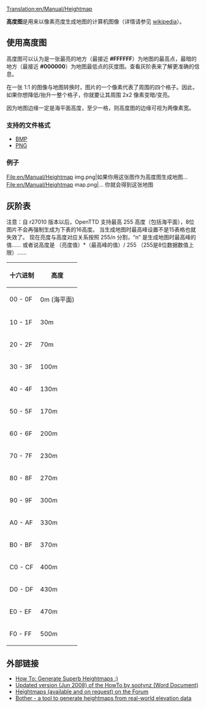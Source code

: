 [[Translation:en/Manual/Heightmap]]

'''高度图'''是用来以像素亮度生成地图的计算机图像（详情请参见 [https://www.wikipedia.org/wiki/Heightmap wikipedia]）。

==使用高度图==

高度图可以认为是一张最亮的地方（最接近 '''#FFFFFF'''）为地图的最高点，最暗的地方（最接近 '''#000000'''）为地图最低点的灰度图。查看灰阶表来了解更准确的信息。

在一张 1:1 的图像与地图转换时，图片的一个像素代表了周围的四个格子。因此，如果你想降低/抬升一整个格子，你就要让其周围 2x2 像素变暗/变亮。

因为地图边缘一定是海平面高度，至少一格，则高度图的边缘可视为两像素宽。

===支持的文件格式===
* [https://www.wikipedia.org/wiki/Bitmap_Image BMP]
* [https://www.wikipedia.org/wiki/PNG PNG]

===例子===
<gallery>
File:en/Manual/Heightmap img.png|如果你用这张图作为高度图生成地图...
File:en/Manual/Heightmap map.png|... 你就会得到这张地图
</gallery>

==灰阶表==

注意：自 r27010 版本以后，OpenTTD 支持最高 255 高度（包括海平面），8位图片不会再强制生成为下表的16高度。
当生成地图时最高峰设置不是15表格也就失效了。
现在亮度与高度对应关系按照 255/n 分割，“n” 是生成地图时最高峰的值…… 或者说高度是  （亮度值）*（最高峰的值）/ 255 （255是8位数据数值上限）……


{|
! 十六进制
! 高度
|-
| 00 - 0F
| 0m (海平面)
|-
| 10 - 1F
| 30m
|-
| 20 - 2F
| 70m
|-
| 30 - 3F
| 100m
|-
| 40 - 4F
| 130m
|-
| 50 - 5F
| 170m
|-
| 60 - 6F
| 200m
|-
| 70 - 7F
| 230m
|-
| 80 - 8F
| 270m
|-
| 90 - 9F
| 300m
|-
| A0 - AF
| 330m
|-
| B0 - BF
| 370m
|-
| C0 - CF
| 400m
|-
| D0 - DF
| 430m
|-
| E0 - EF
| 470m
|-
| F0 - FF
| 500m
|}

==外部链接==
*[http://www.tt-forums.net/viewtopic.php?t=27052 How To: Generate Superb Heightmaps :)]
*[http://www.tt-forums.net/download/file.php?id=92633 Updated version (Jun 2008) of the HowTo by sootynz (Word Document)]
*[http://www.tt-forums.net/viewtopic.php?t=29323 Heightmaps (available and on request) on the Forum]
*[https://github.com/bunburya/bother Bother - a tool to generate heightmaps from real-world elevation data]